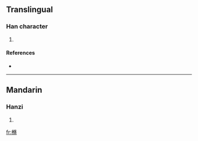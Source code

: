 ==Translingual==

===Han character===
{{Han char|rn=75|rad=木|as=11|sn=15|four=4792<sub>7</sub>|canj=木人中月 (DOLB)}}

# {{defn|Han|sort=木11}}

====References====
* {{Han ref|kx=0549.080|dkj=15407|dj=0937.070|hdz=21280.130|uh=6A07|ud=27143|bh=E5ED|bd=58861}}

----

==Mandarin==

===Hanzi===
{{cmn-hanzi|pin=[[xiū]] ([[xiu1]])|wg=hsiu<sup>1</sup>}}

# {{defn|Mandarin|sort=木11}}

[[fr:樇]]